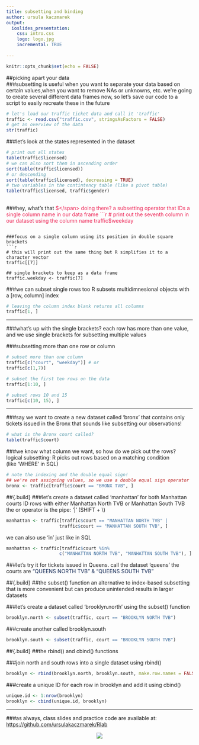 ```yaml
---
title: subsetting and binding
author: ursula kaczmarek
output: 
  ioslides_presentation:
    css: intro.css
    logo: logo.jpg
    incremental: TRUE
    
---
```


```r
knitr::opts_chunk$set(echo = FALSE)
```


##picking apart your data  
###subsetting is useful when you want to separate your data based on certain values,when you want to remove NAs or unknowns, etc.
we're going to create several different data frames now, so let's save our code to a script to easily recreate these in the future

```r
# let's load our traffic ticket data and call it 'traffic'
traffic <- read.csv("traffic.csv", stringsAsFactors = FALSE)
# get an overview of the data
str(traffic)
``` 

###let's look at the states represented in the dataset

```r
# print out all states 
table(traffic$licensed)
# we can also sort them in ascending order
sort(table(traffic$licensed))
# or descending
sort(table(traffic$licensed), decreasing = TRUE)
# two variables in the contintency table (like a pivot table) 
table(traffic$licensed, traffic$gender)
``` 

## {.build}
###hey, what's that <span style="color:#ed2354">$</span> doing there?
a subsetting operator that IDs a single column name in our data frame
```r
# print out the seventh column in our dataset using the column name
traffic$weekday
```

###focus on a single column using its position in double square brackets
```r
# this will print out the same thing but R simplifies it to a character vector
traffic[[7]]

## single brackets to keep as a data frame 
traffic.weekday <- traffic[7]
```

###we can subset single rows too
R subsets multidimnesional objects with a [row, column] index
```r
# leaving the column index blank returns all columns
traffic[1, ]
```

----

###what's up with the single brackets?
each row has more than one value, and we use single brackets for subsetting multiple values

###subsetting more than one row or column
```r
# subset more than one column
traffic[c("court", "weekday")] # or
traffic[c(1,7)]

# subset the first ten rows on the data 
traffic[1:10, ]

# subset rows 10 and 15
traffic[c(10, 15), ]
```

----

###say we want to create a new dataset called 'bronx' that contains only tickets issued in the Bronx
that sounds like subsetting our observations!

```r
# what is the Bronx court called?
table(traffic$court) 
``` 

###we know what column we want, so how do we pick out the rows?
logical subsetting: R picks out rows based on a matching condition    
(like 'WHERE' in SQL)  

```r
# note the indexing and the double equal sign!
## we're not assigning values, so we use a double equal sign operator
bronx <- traffic[traffic$court == "BRONX TVB", ]
``` 

##{.build}
###let's create a dataset called 'manhattan' for both Manhattan courts
ID rows with either Manhattan North TVB or Manhattan South TVB  
the or operator is the pipe: '|'   (SHIFT + \\\)
```r
manhattan <- traffic[traffic$court == "MANHATTAN NORTH TVB" | 
                    traffic$court == "MANHATTAN SOUTH TVB", ]
``` 

we can also use 'in' just like in SQL
```r
manhattan <- traffic[traffic$court %in% 
                    c("MANHATTAN NORTH TVB", "MANHATTAN SOUTH TVB"), ]
``` 

###let's try it for tickets issued in Queens. call the dataset 'queens'
the courts are <span style="color:#0e2451">"QUEENS NORTH TVB" & "QUEENS SOUTH TVB"</span>

##{.build}
##the subset() function
an alternative to index-based subsetting that is more convenient but can produce unintended results in larger datasets

###let's create a dataset called 'brooklyn.north' using the subset() function

```r
brooklyn.north <- subset(traffic, court == "BROOKLYN NORTH TVB")
``` 
###create another called brooklyn.south
```r
brooklyn.south <- subset(traffic, court == "BROOKLYN SOUTH TVB")
``` 

##{.build}
##the rbind() and cbind() functions

###join north and south rows into a single dataset using rbind() 
```r
brooklyn <- rbind(brooklyn.north, brooklyn.south, make.row.names = FALSE)
``` 

###create a unique ID for each row in brooklyn and add it using cbind()
```r
unique.id <- 1:nrow(brooklyn)
brooklyn <- cbind(unique.id, brooklyn)
```
----
###as always, class slides and practice code are available at:
[https://github.com/ursulakaczmarek/Rlab](https://github.com/ursulakaczmarek/Rlab)

<center> ![](github.jpg)</center>
